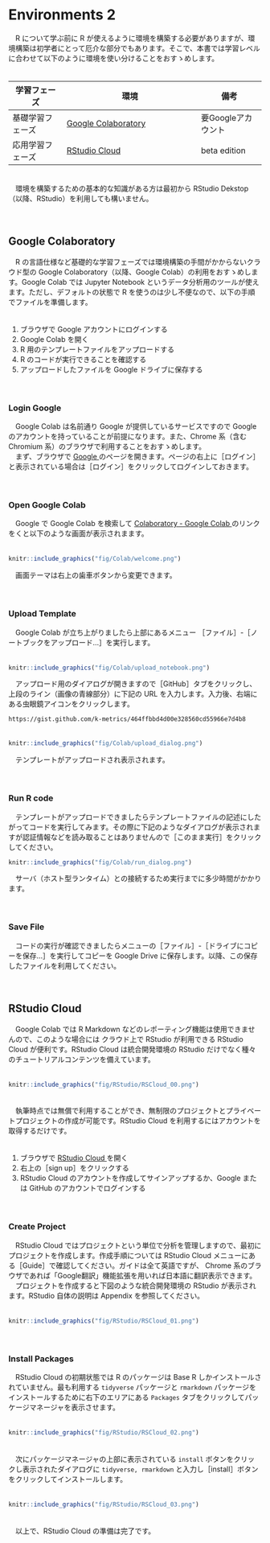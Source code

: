 <!-- # (PART) Appendix {-} -->

# Environments 2
　R について学ぶ前に R が使えるように環境を構築する必要がありますが、環境構築は初学者にとって厄介な部分でもあります。そこで、本書では学習レベルに合わせて以下のように環境を使い分けることをおすゝめします。  
　  

学習フェーズ     | 環境                                    | 備考
-----------------|-----------------------------------------|--------------------
基礎学習フェーズ | [Google Colaboratory <i class="fa fa-external-link"></i>](https://colab.research.google.com/?hl=ja){target="_blank" title="Google Colab"} | 要Googleアカウント
応用学習フェーズ | [RStudio Cloud <i class="fa fa-external-link"></i>](https://rstudio.cloud/){target="_blank" title="RStudio, PBC"} | beta edition

　  
　環境を構築するための基本的な知識がある方は最初から RStudio Dekstop（以降、RStudio）を利用しても構いません。  

　  

## Google Colaboratory
　R の言語仕様など基礎的な学習フェーズでは環境構築の手間がかからないクラウド型の Google Colaboratory（以降、Google Colab）の利用をおすゝめします。Google Colab では Jupyter Notebook というデータ分析用のツールが使えます。ただし、デフォルトの状態で R を使うのは少し不便なので、以下の手順でファイルを準備します。  
　  

1. ブラウザで Google アカウントにログインする
1. Google Colab を開く
1. R 用のテンプレートファイルをアップロードする
1. R のコードが実行できることを確認する
1. アップロードしたファイルを Google ドライブに保存する

　  

### Login Google
　Google Colab は名前通り Google が提供しているサービスですので Google のアカウントを持っていることが前提になります。また、Chrome 系（含む Chromium 系）のブラウザで利用することをおすゝめします。  
　まず、ブラウザで [Google <i class="fa fa-external-link"></i>](https://www.google.co.jp){target="_blank" title="Google"} のページを開きます。ページの右上に［ログイン］と表示されている場合は［ログイン］をクリックしてログインしておきます。  

　

### Open Google Colab
　Google で Google Colab を検索して [Colaboratory - Google Colab <i class="fa fa-external-link"></i>](https://colab.research.google.com/notebooks/welcome.ipynb?hl=ja){target="_blank" title=""} のリンクをくと以下のような画面が表示されまます。  
　  

```r
knitr::include_graphics("fig/Colab/welcome.png")
```

　画面テーマは右上の歯車ボタンから変更できます。  

　  

### Upload Template
　Google Colab が立ち上がりましたら上部にあるメニュー ［ファイル］-［ノートブックをアップロード...］を実行します。  
　  

```r
knitr::include_graphics("fig/Colab/upload_notebook.png")
```

　アップロード用のダイアログが開きますので［GitHub］タブをクリックし、上段のライン（画像の青線部分）に下記の URL を入力します。入力後、右端にある虫眼鏡アイコンをクリックします。  

`https://gist.github.com/k-metrics/464ffbbd4d00e328560cd55966e7d4b8`  
　  

```r
knitr::include_graphics("fig/Colab/upload_dialog.png")
```

　テンプレートがアップロードされ表示されます。  

　  

### Run R code
　テンプレートがアップロードできましたらテンプレートファイルの記述にしたがってコードを実行してみます。その際に下記のようなダイアログが表示されますが認証情報などを読み取ることはありませんので［このまま実行］をクリックしてください。
```r
knitr::include_graphics("fig/Colab/run_dialog.png")
```

　サーバ（ホスト型ランタイム）との接続するため実行までに多少時間がかかります。  

　  

### Save File
　コードの実行が確認できましたらメニューの［ファイル］-［ドライブにコピーを保存...］を実行してコピーを Google Drive に保存します。以降、この保存したファイルを利用してください。  

　  

## RStudio Cloud
　Google Colab では R Markdown などのレポーティング機能は使用できませんので、このような場合には クラウド上で RStudio が利用できる RStudio Cloud が便利です。RStudio Cloud は統合開発環境の RStudio だけでなく種々のチュートリアルコンテンツを備えています。  
　  
```r
knitr::include_graphics("fig/RStudio/RSCloud_00.png")
```
　  
　執筆時点では無償で利用することができ、無制限のプロジェクトとプライベートプロジェクトの作成が可能です。RStudio Cloud を利用するにはアカウントを取得するだけです。  
　  

1. ブラウザで [RStudio Cloud <i class="fa fa-external-link"></i>](https://rstudio.cloud/){target="_blank" title="Beta edition"} を開く
1. 右上の［sign up］をクリックする
1. RStudio Cloud のアカウントを作成してサインアップするか、Google または GitHub のアカウントでログインする

　  

### Create Project
　RStudio Cloud ではプロジェクトという単位で分析を管理しますので、最初にプロジェクトを作成します。作成手順については RStudio Cloud メニューにある［Guide］で確認してください。ガイドは全て英語ですが、 Chrome 系のブラウザであれば「Google翻訳」機能拡張を用いれば日本語に翻訳表示できます。  
　プロジェクトを作成すると下図のような統合開発環境の RStudio が表示されます。RStudio 自体の説明は Appendix を参照してください。  
　  
```r
knitr::include_graphics("fig/RStudio/RSCloud_01.png")
```

　  

### Install Packages
　RStudio Cloud の初期状態では R のパッケージは Base R しかインストールされていません。最も利用する `tidyverse` パッケージと `rmarkdown` パッケージをインストールするために右下のエリアにある `Packages` タブをクリックしてパッケージマネージャを表示させます。  
　  
```r
knitr::include_graphics("fig/RStudio/RSCloud_02.png")
```

　  
　次にパッケージマネージャの上部に表示されている `install` ボタンをクリックし表示されたダイアログに `tidyverse, rmarkdown` と入力し［install］ボタンをクリックしてインストールします。  
　  
```r
knitr::include_graphics("fig/RStudio/RSCloud_03.png")
```

　  
　以上で、RStudio Cloud の準備は完了です。

